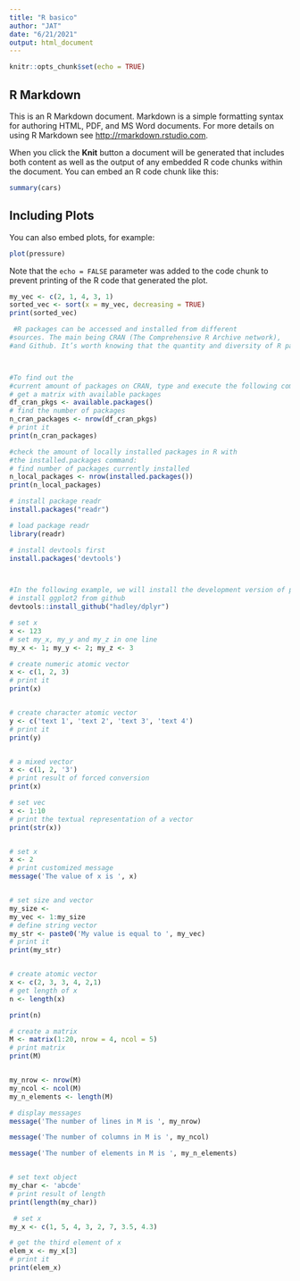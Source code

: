 ```yaml
---
title: "R basico"
author: "JAT"
date: "6/21/2021"
output: html_document
---
```


```r
knitr::opts_chunk$set(echo = TRUE)
```

## R Markdown

This is an R Markdown document. Markdown is a simple formatting syntax for authoring HTML, PDF, and MS Word documents. For more details on using R Markdown see <http://rmarkdown.rstudio.com>.

When you click the **Knit** button a document will be generated that includes both content as well as the output of any embedded R code chunks within the document. You can embed an R code chunk like this:

```r
summary(cars)
```

## Including Plots

You can also embed plots, for example:

```r
plot(pressure)
```

Note that the `echo = FALSE` parameter was added to the code chunk to prevent printing of the R code that generated the plot.



```r

my_vec <- c(2, 1, 4, 3, 1)
sorted_vec <- sort(x = my_vec, decreasing = TRUE)
print(sorted_vec)

```


```r

 #R packages can be accessed and installed from different
#sources. The main being CRAN (The Comprehensive R Archive network),
#and Github. It’s worth knowing that the quantity and diversity of R packages increase every day.



#To find out the
#current amount of packages on CRAN, type and execute the following commands in the prompt:
# get a matrix with available packages
df_cran_pkgs <- available.packages()
# find the number of packages
n_cran_packages <- nrow(df_cran_pkgs)
# print it
print(n_cran_packages)

#check the amount of locally installed packages in R with
#the installed.packages command:
# find number of packages currently installed
n_local_packages <- nrow(installed.packages())
print(n_local_packages)

```



```r
# install package readr
install.packages("readr")

# load package readr
library(readr)
```


```r
# install devtools first
install.packages('devtools')



#In the following example, we will install the development version of package dplyr:
# install ggplot2 from github
devtools::install_github("hadley/dplyr")

```
```r
# set x
x <- 123
# set my_x, my_y and my_z in one line
my_x <- 1; my_y <- 2; my_z <- 3
```




```r
# create numeric atomic vector
x <- c(1, 2, 3)
# print it
print(x)


# create character atomic vector
y <- c('text 1', 'text 2', 'text 3', 'text 4')
# print it
print(y)


# a mixed vector
x <- c(1, 2, '3')
# print result of forced conversion
print(x)


```




```r

# set vec
x <- 1:10
# print the textual representation of a vector
print(str(x))


# set x
x <- 2
# print customized message
message('The value of x is ', x)


# set size and vector
my_size <- 
my_vec <- 1:my_size
# define string vector
my_str <- paste0('My value is equal to ', my_vec)
# print it
print(my_str)



```


```r


# create atomic vector
x <- c(2, 3, 3, 4, 2,1)
# get length of x
n <- length(x)

print(n)

```




```r

# create a matrix
M <- matrix(1:20, nrow = 4, ncol = 5)
# print matrix
print(M)


my_nrow <- nrow(M)
my_ncol <- ncol(M)
my_n_elements <- length(M)

# display messages
message('The number of lines in M is ', my_nrow)

message('The number of columns in M is ', my_ncol)

message('The number of elements in M is ', my_n_elements)


# set text object
my_char <- 'abcde'
# print result of length
print(length(my_char))


```

```r

 # set x
my_x <- c(1, 5, 4, 3, 2, 7, 3.5, 4.3)

# get the third element of x
elem_x <- my_x[3]
# print it
print(elem_x)



```

